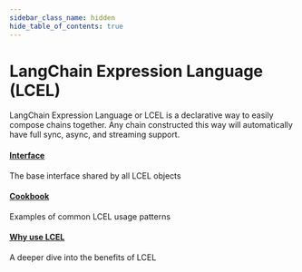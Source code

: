 ```yaml
---
sidebar_class_name: hidden
hide_table_of_contents: true
---
```


# LangChain Expression Language (LCEL)

LangChain Expression Language or LCEL is a declarative way to easily compose chains together.
Any chain constructed this way will automatically have full sync, async, and streaming support.

#### [Interface](/docs/expression_language/interface)

The base interface shared by all LCEL objects

#### [Cookbook](/docs/expression_language/cookbook)

Examples of common LCEL usage patterns

#### [Why use LCEL](/docs/expression_language/why)

A deeper dive into the benefits of LCEL
